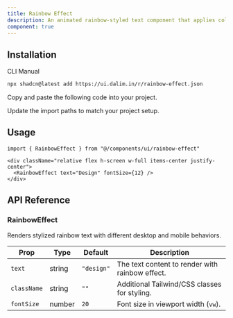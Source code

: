 ```yaml
---
title: Rainbow Effect
description: An animated rainbow-styled text component that applies colorful layered shadows on desktop and gradient text fill on mobile. Great for decorative headings and playful typography.
component: true
---
```


<ComponentPreview
  name="rainbow-effect-default"
  className="[&_.preview>[data-orientation=vertical]]:sm:max-w-[90%] **:[.preview]:min-h-[280px]"
  description="Rainbow-styled text with layered shadows on desktop and gradient fill on mobile."
  align="start"
/>

## Installation

<CodeTabs>

<TabsList>
  <TabsTrigger value="cli">CLI</TabsTrigger>
  <TabsTrigger value="manual">Manual</TabsTrigger>
</TabsList>

<TabsContent value="cli">

```bash
npx shadcn@latest add https://ui.dalim.in/r/rainbow-effect.json
```

</TabsContent> <TabsContent value="manual"> <Steps>

<Step>Copy and paste the following code into your project.</Step>

<ComponentSource name="rainbow-effect" title="components/ui/rainbow-effect.tsx" />

<Step>Update the import paths to match your project setup.</Step>

</Steps> </TabsContent> </CodeTabs>

## Usage

```tsx  
import { RainbowEffect } from "@/components/ui/rainbow-effect"
```

```tsx showLineNumbers
<div className="relative flex h-screen w-full items-center justify-center">
  <RainbowEffect text="Design" fontSize={12} />
</div>
```

## API Reference

### RainbowEffect

Renders stylized rainbow text with different desktop and mobile behaviors.

| Prop        | Type     | Default     | Description |
|-------------|----------|-------------|-------------|
| `text`      | string   | `"design"`  | The text content to render with rainbow effect. |
| `className` | string   | `""`        | Additional Tailwind/CSS classes for styling. |
| `fontSize`  | number   | `20`        | Font size in viewport width (`vw`). |
